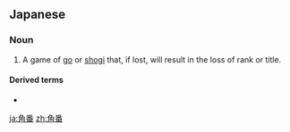 ==Japanese==
{{ja-kanjitab|かど|ばん|yomi=y}}

===Noun===
{{ja-noun|かどばん}}

# A game of [[go]] or [[shogi]] that, if lost, will result in the loss of rank or title.

====Derived terms====
* {{l|ja|角番大関}}

[[ja:角番]]
[[zh:角番]]
